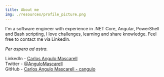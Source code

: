 ```yaml
---
title: About me
img: ./resources/profile_picture.png
---
```


I'm a software engineer with experience in .NET Core, Angular, PowerShell and Bash scripting, I love challenges, learning and share knowledge. Feel free to contact me via LinkedIn.

_Per aspera ad astra._

LinkedIn - [Carlos Angulo Mascarell](https://www.linkedin.com/in/angulomascarell)  
Twitter - [@AnguloMascarell](https://twitter.com/angulomascarell)  
GitHub - [Carlos Angulo Mascarell - cangulo](https://github.com/cangulo)
